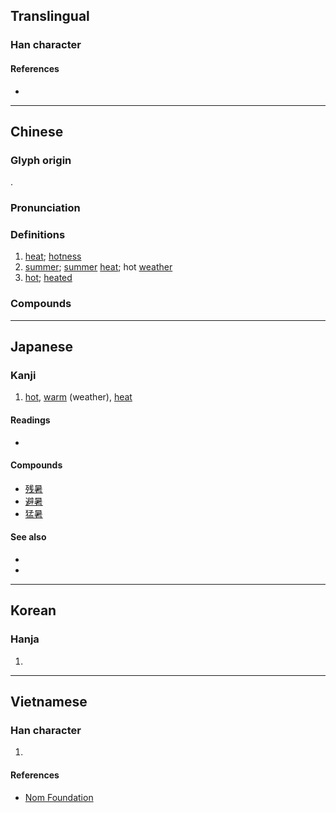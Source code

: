 {{character info/new}}
{{also|署|者}}
==Translingual==

===Han character===
{{Han char|rn=72|rad=日|as=08|sn=12|four=60604|canj=AJKA|ids=⿱日者}}

====References====
* {{Han ref|kx=0498.130|dkj=14031|dj=0866.110|hdz=21516.020|uh=6691|ud=26257|bh=B4BB|bd=46267}}

----

==Chinese==
{{zh-forms}}

===Glyph origin===
{{Han etym}}
{{Han compound|日|者|c1=s|c2=p|ls=psc}}.

===Pronunciation===
{{zh-pron
|m=shǔ
|c=syu2
|mn=qz:sír/tw,xm:sú/zz:sí
|w=2sr
|mc=y
|oc=y
|ma=
|cat=n,a
}}

===Definitions===
{{zh-hanzi}}

# [[heat]]; [[hotness]]
# [[summer]]; [[summer]] [[heat]]; hot [[weather]]
# [[hot]]; [[heated]]

===Compounds===
{{zh-der|去暑|徂暑|寒暑|寒來暑往|小暑|伏暑|中暑|大專暑訓|大暑|受暑|再寒暑|寒暑表|寒暑推移|寒耕暑耘|溽暑|蒸暑|浮瓜避暑|暑伏|炎暑|暑修班|暑月|暑期學校|拂暑|盛暑|殘暑|盛暑祁寒|癉暑|暑往寒來|暑歲|祁寒暑雨|暑氣|祁寒溽暑|烈暑|暑期|暑假|消暑|暑來寒往|暑天|暑雨|暑熱|酷暑|觸暑|避暑勝地|繁暑|隆暑|避暑|逭暑|闌暑|處暑}}

----

==Japanese==

===Kanji===
{{ja-kanji|grade=3|rs=日08}}

# [[hot]], [[warm]] (weather), [[heat]]

====Readings====
* {{ja-readings|goon=しょ<しよ|kanon=しょ<しよ|kun=あつ-い}}

====Compounds====
* [[残暑]]
* [[避暑]]
* [[猛暑]]

====See also====
* {{l|ja|暑い}}
* {{l|ja|暑さ}}

----

==Korean==

===Hanja===
{{ko-hanja|hangeul=서|eumhun=|rv=seo|mr=sŏ|y=se}}

# {{defn|lang=ko|sort=日08}}

----

==Vietnamese==

===Han character===
{{vi-readings|rs=日08|hanviet=thử}}

# {{defn|lang=vi|sort=日08}}

====References====
* [http://nomfoundation.org/common/nom_details.php?codepoint=6691 Nom Foundation]
